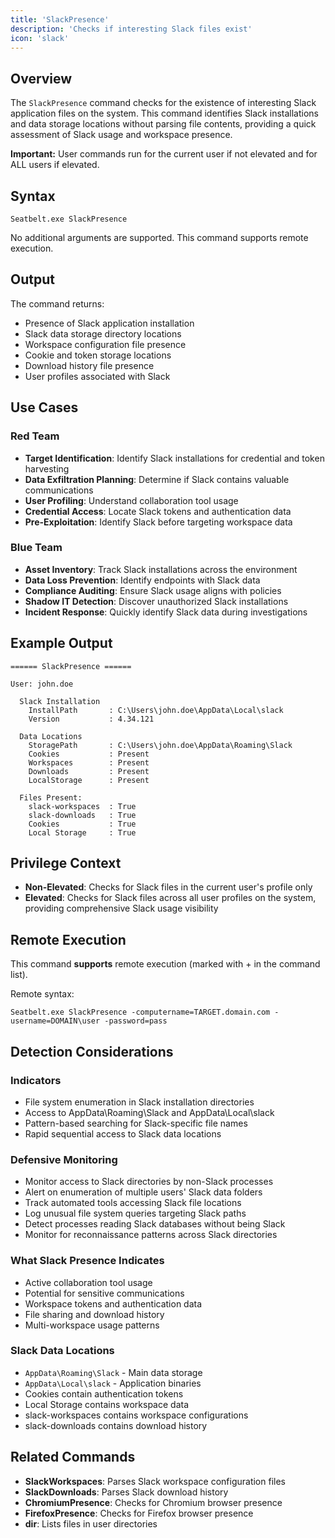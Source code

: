 ```yaml
---
title: 'SlackPresence'
description: 'Checks if interesting Slack files exist'
icon: 'slack'
---
```


## Overview

The `SlackPresence` command checks for the existence of interesting Slack application files on the system. This command identifies Slack installations and data storage locations without parsing file contents, providing a quick assessment of Slack usage and workspace presence.

**Important:** User commands run for the current user if not elevated and for ALL users if elevated.

## Syntax

```
Seatbelt.exe SlackPresence
```

No additional arguments are supported. This command supports remote execution.

## Output

The command returns:
- Presence of Slack application installation
- Slack data storage directory locations
- Workspace configuration file presence
- Cookie and token storage locations
- Download history file presence
- User profiles associated with Slack

## Use Cases

### Red Team
- **Target Identification**: Identify Slack installations for credential and token harvesting
- **Data Exfiltration Planning**: Determine if Slack contains valuable communications
- **User Profiling**: Understand collaboration tool usage
- **Credential Access**: Locate Slack tokens and authentication data
- **Pre-Exploitation**: Identify Slack before targeting workspace data

### Blue Team
- **Asset Inventory**: Track Slack installations across the environment
- **Data Loss Prevention**: Identify endpoints with Slack data
- **Compliance Auditing**: Ensure Slack usage aligns with policies
- **Shadow IT Detection**: Discover unauthorized Slack installations
- **Incident Response**: Quickly identify Slack data during investigations

## Example Output

```
====== SlackPresence ======

User: john.doe

  Slack Installation
    InstallPath       : C:\Users\john.doe\AppData\Local\slack
    Version           : 4.34.121

  Data Locations
    StoragePath       : C:\Users\john.doe\AppData\Roaming\Slack
    Cookies           : Present
    Workspaces        : Present
    Downloads         : Present
    LocalStorage      : Present

  Files Present:
    slack-workspaces  : True
    slack-downloads   : True
    Cookies           : True
    Local Storage     : True
```

## Privilege Context

- **Non-Elevated**: Checks for Slack files in the current user's profile only
- **Elevated**: Checks for Slack files across all user profiles on the system, providing comprehensive Slack usage visibility

## Remote Execution

This command **supports** remote execution (marked with + in the command list).

Remote syntax:
```
Seatbelt.exe SlackPresence -computername=TARGET.domain.com -username=DOMAIN\user -password=pass
```

## Detection Considerations

### Indicators
- File system enumeration in Slack installation directories
- Access to AppData\Roaming\Slack and AppData\Local\slack
- Pattern-based searching for Slack-specific file names
- Rapid sequential access to Slack data locations

### Defensive Monitoring
- Monitor access to Slack directories by non-Slack processes
- Alert on enumeration of multiple users' Slack data folders
- Track automated tools accessing Slack file locations
- Log unusual file system queries targeting Slack paths
- Detect processes reading Slack databases without being Slack
- Monitor for reconnaissance patterns across Slack directories

### What Slack Presence Indicates
- Active collaboration tool usage
- Potential for sensitive communications
- Workspace tokens and authentication data
- File sharing and download history
- Multi-workspace usage patterns

### Slack Data Locations
- `AppData\Roaming\Slack` - Main data storage
- `AppData\Local\slack` - Application binaries
- Cookies contain authentication tokens
- Local Storage contains workspace data
- slack-workspaces contains workspace configurations
- slack-downloads contains download history

## Related Commands

- **SlackWorkspaces**: Parses Slack workspace configuration files
- **SlackDownloads**: Parses Slack download history
- **ChromiumPresence**: Checks for Chromium browser presence
- **FirefoxPresence**: Checks for Firefox browser presence
- **dir**: Lists files in user directories
